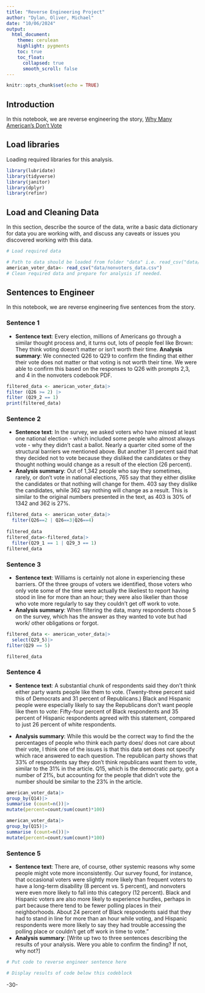 ```yaml
---
title: "Reverse Engineering Project"
author: "Dylan, Oliver, Michael"
date: "10/06/2024"
output:
  html_document:
    theme: cerulean
    highlight: pygments
    toc: true
    toc_float:
      collapsed: true
      smooth_scroll: false
---
```


```r
knitr::opts_chunk$set(echo = TRUE)
```

## Introduction 

In this notebook, we are reverse engineering the story, [Why Many American's Don't Vote ](https://projects.fivethirtyeight.com/non-voters-poll-2020-election/)

## Load libraries

Loading required libraries for this analysis.

```r
library(lubridate)
library(tidyverse)
library(janitor)
library(dplyr)
library(refinr)

```

## Load and Cleaning Data

In this section, describe the source of the data, write a basic data dictionary for data you are working with, and discuss any caveats or issues you discovered working with this data. 

```r
# Load required data

# Path to data should be loaded from folder "data" i.e. read_csv("data/name_of_data.csv")
american_voter_data<- read_csv("data/nonvoters_data.csv")
# Clean required data and prepare for analysis if needed. 


```

## Sentences to Engineer
In this notebook, we are reverse engineering five sentences from the story.

### Sentence 1

* **Sentence text**: Every election, millions of Americans go through a similar thought process and, it turns out, lots of people feel like Brown: They think voting doesn't matter or isn't worth their time.
**Analysis summary**: We connected Q26 to Q29 to confirm the finding that either their vote does not matter or that voting is not worth their time. We were able to confirm this based on the responses to Q26 with prompts 2,3, and 4 in the nonvoters codebook PDF.

```r

filtered_data <- american_voter_data|>
filter (Q26 >= 2) |>
filter (Q29_2 == 1)
print(filtered_data)


```

### Sentence 2

* **Sentence text**: In the survey, we asked voters who have missed at least one national election - which included some people who almost always vote - why they didn't cast a ballot. Nearly a quarter cited some of the structural barriers we mentioned above. But another 31 percent said that they decided not to vote because they disliked the candidates or they thought nothing would change as a result of the election (26 percent).
* **Analysis summary**: Out of 1,342 people who say they sometimes, rarely, or don't vote in national elections, 765 say that they either dislike the candidates or that nothing will change for them. 403 say they dislike the candidates, while 362 say nothing will change as a result. This is
similar to the original numbers presented in the text, as 403 is 30% of 1342 and 362 is 27%.

```r
filtered_data <- american_voter_data|>
  filter(Q26==2 | Q26==3|Q26==4)
                    
filtered_data
filtered_data<-filtered_data|>
  filter(Q29_1 == 1 | Q29_3 == 1)
filtered_data
```

### Sentence 3

* **Sentence text**: Williams is certainly not alone in experiencing these barriers. Of the three groups of voters we identified, those voters who only vote some of the time were actually the likeliest to report having stood in line for more than an hour; they were also likelier than those who vote more regularly to say they couldn’t get off work to vote.
* **Analysis summary**: When filtering the data, many respondents chose 5 on the survey, which has the answer as they wanted to vote but had work/ other obligations or forgot. 

```r


filtered_data <- american_voter_data|>
  select(Q29_5)|>
filter(Q29 == 5)

filtered_data


```

### Sentence 4

* **Sentence text**: A substantial chunk of respondents said they don’t think either party wants people like them to vote. (Twenty-three percent said this of Democrats and 31 percent of Republicans.) Black and Hispanic people were especially likely to say the Republicans don’t want people like them to vote: Fifty-four percent of Black respondents and 35 percent of Hispanic respondents agreed with this statement, compared to just 26 percent of white respondents.

* **Analysis summary**: While this would be the correct way to find the the percentages of people who think each party does/ does not care about their vote, I think one of the issues is that this data set does not specify which race answered to each question. The republican party shows that 33% of respondents say they don't think republicans want them to vote, similar to the 31% in the article. Q15, which is the democratic party, got a number of 21%, but accounting for the people that didn't vote the number should be similar to the 23% in the article.

```r
american_voter_data|>
group_by(Q14)|>
summarise (count=n())|>
mutate(percent=count/sum(count)*100)
```

```r
american_voter_data|>
group_by(Q15)|>
summarise (count=n())|>
mutate(percent=count/sum(count)*100)
```

### Sentence 5

* **Sentence text**: There are, of course, other systemic reasons why some people might vote more inconsistently. Our survey found, for instance, that occasional voters were slightly more likely than frequent voters to have a long-term disability (8 percent vs. 5 percent), and nonvoters were even more likely to fall into this category (12 percent). Black and Hispanic voters are also more likely to experience hurdles, perhaps in part because there tend to be fewer polling places in their neighborhoods. About 24 percent of Black respondents said that they had to stand in line for more than an hour while voting, and Hispanic respondents were more likely to say they had trouble accessing the polling place or couldn’t get off work in time to vote.”
* **Analysis summary**: [Write up two to three sentences describing the results of your analysis.  Were you able to confirm the finding? If not, why not?]

```r
# Put code to reverse engineer sentence here

# Display results of code below this codeblock

```

-30-